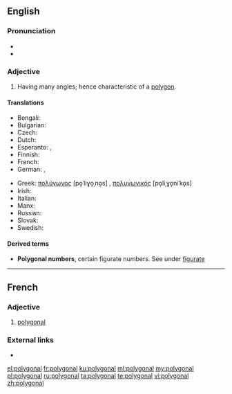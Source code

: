 ==English==

===Pronunciation===
* {{audio|en-us-polygonal.ogg|Audio (US)|lang=en}}
* {{a|US}}

===Adjective===
{{en-adj|-}}

# Having many angles; hence characteristic of a [[polygon]].

====Translations====
{{trans-top|having many angles}}
* Bengali: {{t|bn|বহুভুজাকৃতি}}
* Bulgarian: {{t|bg|многоъгълен|m|tr=mnogoŭgŭlen}}
* Czech: {{t|cs|mnohoúhelníkový}}
* Dutch: {{t|nl|veelhoekig}}
* Esperanto: {{t|eo|plurangula}}, {{t|eo|plurlatera}}
* Finnish: {{t|fi|monikulmainen}}
* French: {{t+|fr|polygonal}}
* German: {{t|de|mehreckig}}, {{t|de|vieleckig}}
{{trans-mid}}
* Greek: [[πολύγωνος]] [po̞ˈliɣo̞ˌno̞s] {{g|m}}, [[πολυγωνικός]] [po̞liˌɣo̞niˈko̞s] {{g|m}}
* Irish: {{t|ga|polagánach}}
* Italian: {{t+|it|poligonale}}
* Manx: {{t|gv|yl-lhiatteeagh}}
* Russian: {{t+|ru|многоуго́льный|sc=Cyrl}}
* Slovak: {{t|sk|mnohouholníkový}}
* Swedish: {{t|sv|månghörnig}}
{{trans-bottom}}

====Derived terms====
* '''Polygonal numbers''', certain figurate numbers. See under [[figurate]]

----

==French==

===Adjective===
{{fr-adj|mp=polygonaux}}

# [[#English|polygonal]]

===External links===
* {{R:TLFi}}

[[el:polygonal]]
[[fr:polygonal]]
[[ku:polygonal]]
[[ml:polygonal]]
[[my:polygonal]]
[[pl:polygonal]]
[[ru:polygonal]]
[[ta:polygonal]]
[[te:polygonal]]
[[vi:polygonal]]
[[zh:polygonal]]